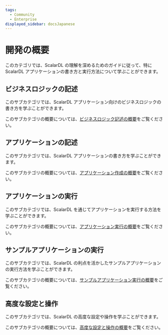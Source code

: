 ```yaml
---
tags:
  - Community
  - Enterprise
displayed_sidebar: docsJapanese
---
```


# 開発の概要


<TranslationBanner />

このカテゴリでは、ScalarDL の理解を深めるためのガイドに従って、特に ScalarDL アプリケーションの書き方と実行方法について学ぶことができます。

## ビジネスロジックの記述

このサブカテゴリでは、ScalarDL アプリケーション向けのビジネスロジックの書き方を学ぶことができます。

このサブカテゴリの概要については、[ビジネスロジック記述の概要](develop-write-business-logic-overview.mdx)をご覧ください。

## アプリケーションの記述

このサブカテゴリでは、ScalarDL アプリケーションの書き方を学ぶことができます。

このサブカテゴリの概要については、[アプリケーション作成の概要](develop-write-an-application-overview.mdx)をご覧ください。

## アプリケーションの実行

このサブカテゴリでは、ScalarDL を通じてアプリケーションを実行する方法を学ぶことができます。

このサブカテゴリの概要については、[アプリケーション実行の概要](develop-run-an-application-overview.mdx)をご覧ください。

## サンプルアプリケーションの実行

このサブカテゴリでは、ScalarDL の利点を活かしたサンプルアプリケーションの実行方法を学ぶことができます。

このサブカテゴリの概要については、[サンプルアプリケーション実行の概要](develop-samples-overview.mdx)をご覧ください。

## 高度な設定と操作

このサブカテゴリでは、ScalarDL の高度な設定や操作を学ぶことができます。

このサブカテゴリの概要については、[高度な設定と操作の概要](develop-advanced-configurations-overview.mdx)をご覧ください。

